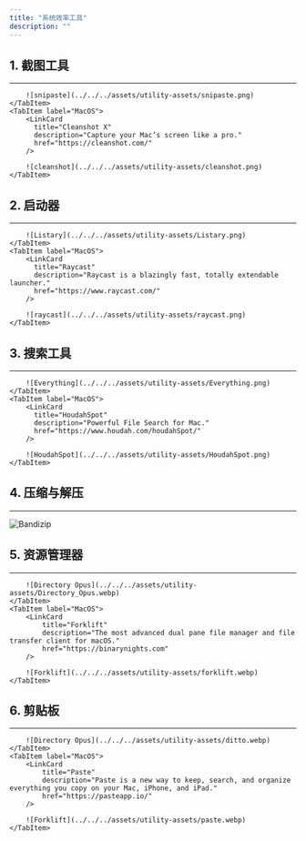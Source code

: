 ```yaml
---
title: "系统效率工具"
description: ""
---
```



## 1. 截图工具

---

<Tabs>
    <TabItem label="Windows">
        <LinkCard
          title="Snipaste"
          description="simple but powerful snipping tool"
          href="https://www.snipaste.com/"
        />

        ![snipaste](../../../assets/utility-assets/snipaste.png)
    </TabItem>
    <TabItem label="MacOS">
        <LinkCard
          title="Cleanshot X"
          description="Capture your Mac’s screen like a pro."
          href="https://cleanshot.com/"
        />

        ![cleanshot](../../../assets/utility-assets/cleanshot.png)
    </TabItem>
</Tabs>


## 2. 启动器

---

<Tabs>
    <TabItem label="Windows">
        <LinkCard
          title="Listary"
          description="Effortlessly find what you need."
          href="https://www.listary.com/"
        />

        ![Listary](../../../assets/utility-assets/Listary.png)
    </TabItem>
    <TabItem label="MacOS">
        <LinkCard
          title="Raycast"
          description="Raycast is a blazingly fast, totally extendable launcher."
          href="https://www.raycast.com/"
        />

        ![raycast](../../../assets/utility-assets/raycast.png)
    </TabItem>
</Tabs>


## 3. 搜索工具

---

<Tabs>
    <TabItem label="Windows">
        <LinkCard
          title="Everything"
          description="Locate files and folders by name instantly."
          href="https://www.voidtools.com/en-us/"
        />

        ![Everything](../../../assets/utility-assets/Everything.png)
    </TabItem>
    <TabItem label="MacOS">
        <LinkCard
          title="HoudahSpot"
          description="Powerful File Search for Mac."
          href="https://www.houdah.com/houdahSpot/"
        />

        ![HoudahSpot](../../../assets/utility-assets/HoudahSpot.png)
    </TabItem>
</Tabs>

## 4. 压缩与解压

---

<LinkCard
    title="Bandizip"
    description="Bandizip is a powerful archiver that provides an ultrafast processing speed and convenient features."
    href="https://www.bandisoft.com/bandizip/"
/>

![Bandizip](../../../assets/utility-assets/bandizip.webp)

## 5. 资源管理器

---

<Tabs>
    <TabItem label="Windows">
        <LinkCard
            title="Directory Opus"
            description="Directory Opus is a complete replacement for Explorer, with far more functionality than any other file manager available today."
            href="https://www.gpsoft.com.au/"
        />

        ![Directory Opus](../../../assets/utility-assets/Directory_Opus.webp)
    </TabItem>
    <TabItem label="MacOS">
        <LinkCard
            title="Forklift"
            description="The most advanced dual pane file manager and file transfer client for macOS."
            href="https://binarynights.com"
        />

        ![Forklift](../../../assets/utility-assets/forklift.webp)
    </TabItem>
</Tabs>

## 6. 剪贴板

---

<Tabs>
    <TabItem label="Windows">
        <LinkCard
            title="Ditto"
            description="Ditto is an extension to the standard windows clipboard. It saves each item placed on the clipboard allowing you access to any of those items at a later time."
            href="https://ditto-cp.sourceforge.io/"
        />

        ![Directory Opus](../../../assets/utility-assets/ditto.webp)
    </TabItem>
    <TabItem label="MacOS">
        <LinkCard
            title="Paste"
            description="Paste is a new way to keep, search, and organize everything you copy on your Mac, iPhone, and iPad."
            href="https://pasteapp.io/"
        />

        ![Forklift](../../../assets/utility-assets/paste.webp)
    </TabItem>
</Tabs>